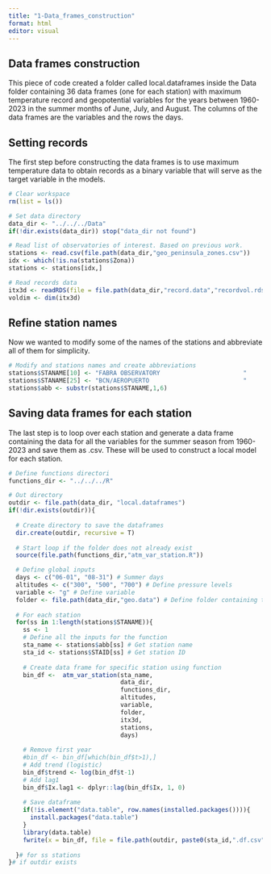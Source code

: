 ```yaml
---
title: "1-Data_frames_construction"
format: html
editor: visual
---
```


## Data frames construction

This piece of code created a folder called local.dataframes inside the Data folder containing 36 data frames (one for each station) with maximum temperature record and geopotential variables for the years between 1960-2023 in the summer months of June, July, and August. The columns of the data frames are the variables and the rows the days.

## Setting records

The first step before constructing the data frames is to use maximum temperature data to obtain records as a binary variable that will serve as the target variable in the models.

```r
# Clear workspace
rm(list = ls())

# Set data directory
data_dir <- "../../../Data"
if(!dir.exists(data_dir)) stop("data_dir not found")

# Read list of observatories of interest. Based on previous work.
stations <- read.csv(file.path(data_dir,"geo_peninsula_zones.csv"))
idx <- which(!is.na(stations$Zona))
stations <- stations[idx,]

# Read records data
itx3d <- readRDS(file = file.path(data_dir,"record.data","recordvol.rds"))
voldim <- dim(itx3d)
```

## Refine station names

Now we wanted to modify some of the names of the stations and abbreviate all of them for simplicity.

```r

# Modify and stations names and create abbreviations
stations$STANAME[10] <- "FABRA OBSERVATORY                       "
stations$STANAME[25] <- "BCN/AEROPUERTO                          "
stations$abb <- substr(stations$STANAME,1,6)

```

## Saving data frames for each station

The last step is to loop over each station and generate a data frame containing the data for all the variables for the summer season from 1960-2023 and save them as .csv. These will be used to construct a local model for each station.

```r

# Define functions directori
functions_dir <- "../../../R"

# Out directory
outdir <- file.path(data_dir, "local.dataframes")
if(!dir.exists(outdir)){
  
  # Create directory to save the dataframes
  dir.create(outdir, recursive = T)
  
  # Start loop if the folder does not already exist
  source(file.path(functions_dir,"atm_var_station.R"))

  # Define global inputs
  days <- c("06-01", "08-31") # Summer days
  altitudes <- c("300", "500", "700") # Define pressure levels
  variable <- "g" # Define variable
  folder <- file.path(data_dir,"geo.data") # Define folder containing the raw data
  
  # For each station
  for(ss in 1:length(stations$STANAME)){
    ss <- 1
    # Define all the inputs for the function
    sta_name <- stations$abb[ss] # Get station name
    sta_id <- stations$STAID[ss] # Get station ID
    
    # Create data frame for specific station using function
    bin_df <-  atm_var_station(sta_name,
                               data_dir,
                               functions_dir,
                               altitudes,
                               variable,
                               folder,
                               itx3d,
                               stations,
                               days)
  
    # Remove first year
    #bin_df <- bin_df[which(bin_df$t>1),]
    # Add trend (logistic)
    bin_df$trend <- log(bin_df$t-1)
    # Add lag1
    bin_df$Ix.lag1 <- dplyr::lag(bin_df$Ix, 1, 0)
  
    # Save dataframe
    if(!is.element("data.table", row.names(installed.packages()))){
      install.packages("data.table")
    }
    library(data.table)
    fwrite(x = bin_df, file = file.path(outdir, paste0(sta_id,".df.csv")))
  
  }# for ss stations
}# if outdir exists

```
